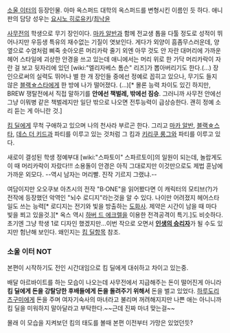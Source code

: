 [[소울 이터]]의 등장인물. 아마 옥스퍼드 대학의 옥스퍼드를 변형시킨 이름인 듯 하다. 애니판의 담당 성우는 [[요시노 히로유키]]/[[최낙윤]]

[[사무전]]의 학생으로 무기 장인이다. [[마카 알반]]과 함께 전교생 톱을 다툴 정도로 성적이 뛰어나지만 우등생 특유의 재수없는 기질이 엿보인다. 게다가 외양이 흠좀무스러운데, 양 옆으로 수염처럼 삐죽 솟아오른 머리카락 줄기 외엔 아무 것도 안 자란 대머리에 가까운 헤어 스타일에 괴상한 안경을 쓰고 있는데 애니에서는 머리 위로 한 가닥 머리카락이 자란 걸 보고 뒷자리에 있던 [wiki:"엘리자베스 톰슨" 리즈]가 뽑아버리기도 한다.(...) 장인으로써의 실력도 뛰어나 별 한 개 장인들 중에선 정예로 꼽히고 있으나, 무기도 들지 않은 [[블랙☆스타]]에게 한 방에 나가 떨어졌다. (...)[* 몰론 능력 차이도 있긴 하지만, BREW 쟁탈전에서 직접 말하기를 '''안에선 책벌레, 밖에선 짐승'''. 그러니까 사무전 안에선 그냥 이뭐병 같은 책벌레지만 일단 밖으로 나오면 전투능력이 급상승한다. 괜히 정예 소리 듣는 게 아니란 것.]

[[킴 딜]]에게 무척 구애하고 있으며 나의 천사라 부르곤 한다. 그리고 [[마카 알반]], [[블랙☆스타]], [[데스 더 키드]]과 파티를 이루고 있는 것처럼 그 킴과 [[키리쿠 룽그]]와 파티를 이루고 있다.

새로이 결성된 학생 정예부대 [wiki:"스파토이" 스파르토이]의 일원이 되는데, 놀랍게도 이 때 머리카락이 자랐다!!! 소용돌이 안경은 아직 그대로지만 이것만으로도 제법 훈남에 가까운 외모다. --역시 남자는 머리빨. 진작 기르지 그랬냐.--

여담이지만 오오쿠보 아츠시의 전작 "B·ONE"을 읽어봤다면 이 캐릭터의 모티브(?)가 전작에 등장했던 악역인 "뇌수 로디지"라는것을 알 수 있다. 나이만 어려졌지 헤어스타일도 쓰는 능력[* 로디지는 전기와 빛을 방출하는 [[도화사]]. 제약은 시간이 남을 때 마다 빛을 쬐고 있을것.][* 옥스 역시 [[하버 드 에크렐]]을 이용한 전격공격이 특기.]도 비슷하다. 초기엔 그냥 학생 1로 디자인 했겠지만...이번 작으로 오면서 '''[[인생의 승리자]]'''가 될 수도 있지만 험난해 보인다. 왜인지는 [[킴 딜]]항목 참조. 

=== 소울 이터 NOT ===
본편이 시작하기도 전인 시간대임으로 킴 딜에게 대쉬하고 차이고 있는중.

배달 아르바이트를 하는 모습이 나오는데 사무전에서 지급해주는 돈이 떨어진게 아니라 '''킴 딜에게 돈을 강탈당한 후배들에게 돈을 돌려주기 위해서''' 돈을 벌고 있었다. [[하루도리 츠구미]]에게 돈을 주며 여자기숙사의 마녀라고 불리며 꺼려해지지만 나쁜 애는 아니니까 킴 딜을 미워하지 말아달라고 부탁한다.~~근데 진짜 마녀 맞는걸~~

몰래 이 모습을 지켜보던 킴의 태도를 볼때 본편 이전부터 가망은 있었던듯?
